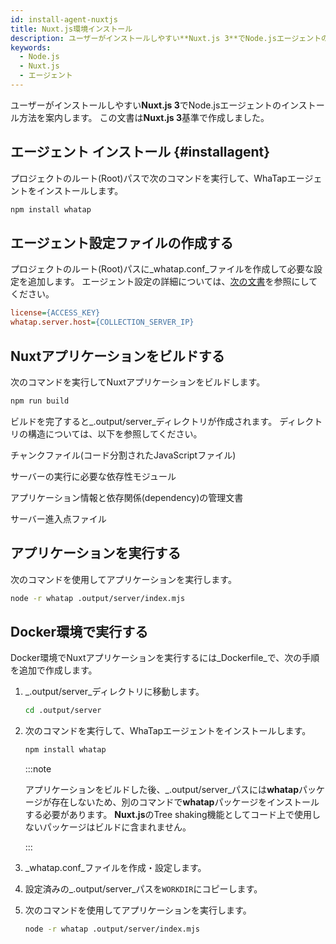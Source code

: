 ```yaml
---
id: install-agent-nuxtjs
title: Nuxt.js環境インストール
description: ユーザーがインストールしやすい**Nuxt.js 3**でNode.jsエージェントのインストール方法を案内します。
keywords:
  - Node.js
  - Nuxt.js
  - エージェント
---
```


ユーザーがインストールしやすい**Nuxt.js 3**でNode.jsエージェントのインストール方法を案内します。 この文書は**Nuxt.js 3**基準で作成しました。

<Steps>

## エージェント インストール {#installagent}

プロジェクトのルート(Root)パスで次のコマンドを実行して、WhaTapエージェントをインストールします。

```bash title="BASH"
npm install whatap
```

## エージェント設定ファイルの作成する

プロジェクトのルート(Root)パスに_whatap.conf_ファイルを作成して必要な設定を追加します。 エージェント設定の詳細については、[次の文書](set-agent)を参照にしてください。

```ini title='whatap.conf'
license={ACCESS_KEY}
whatap.server.host={COLLECTION_SERVER_IP}
```

## Nuxtアプリケーションをビルドする

次のコマンドを実行してNuxtアプリケーションをビルドします。

```bash title="BASH"
npm run build
```

ビルドを完了すると_.output/server_ディレクトリが作成されます。 ディレクトリの構造については、以下を参照してください。

<Filetree name=".output/server/" open>

<FiletreeItem name="chunks/" type="folder">チャンクファイル(コード分割されたJavaScriptファイル)</FiletreeItem>

<FiletreeItem name="node_modules/" type="folder">サーバーの実行に必要な依存性モジュール</FiletreeItem>

<FiletreeItem name="package.json" type="file">アプリケーション情報と依存関係(dependency)の管理文書</FiletreeItem>

<FiletreeItem name="index.mjs" type="file">サーバー進入点ファイル</FiletreeItem>

</Filetree>

## アプリケーションを実行する

次のコマンドを使用してアプリケーションを実行します。

```bash title="BASH"
node -r whatap .output/server/index.mjs
```

</Steps>

## Docker環境で実行する

Docker環境でNuxtアプリケーションを実行するには_Dockerfile_で、次の手順を追加で作成します。

1. _.output/server_ディレクトリに移動します。

   ```bash title="BASH"
   cd .output/server
   ```

2. 次のコマンドを実行して、WhaTapエージェントをインストールします。

   ```bash title="BASH"
   npm install whatap
   ```

   :::note

   アプリケーションをビルドした後、_.output/server_パスには**whatap**パッケージが存在しないため、別のコマンドで**whatap**パッケージをインストールする必要があります。 **Nuxt.js**のTree shaking機能としてコード上で使用しないパッケージはビルドに含まれません。

   :::

3. _whatap.conf_ファイルを作成・設定します。

4. 設定済みの_.output/server_パスを`WORKDIR`にコピーします。

5. 次のコマンドを使用してアプリケーションを実行します。

   ```bash title="BASH"
   node -r whatap .output/server/index.mjs
   ```


<NextSteps />
